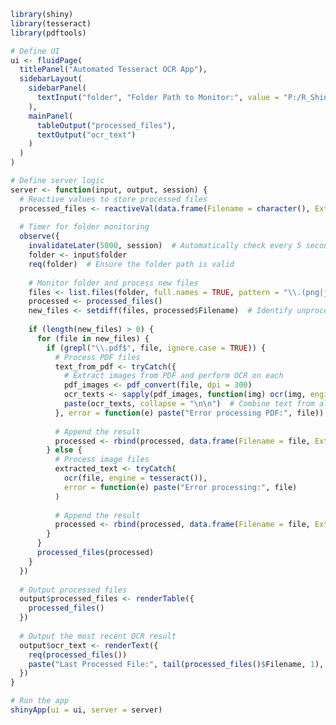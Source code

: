 ```{r}
library(shiny)
library(tesseract)
library(pdftools)

# Define UI
ui <- fluidPage(
  titlePanel("Automated Tesseract OCR App"),
  sidebarLayout(
    sidebarPanel(
      textInput("folder", "Folder Path to Monitor:", value = "P:/R_Shiny/Photos with text")
    ),
    mainPanel(
      tableOutput("processed_files"),
      textOutput("ocr_text")
    )
  )
)

# Define server logic
server <- function(input, output, session) {
  # Reactive values to store processed files
  processed_files <- reactiveVal(data.frame(Filename = character(), ExtractedText = character(), stringsAsFactors = FALSE))
  
  # Timer for folder monitoring
  observe({
    invalidateLater(5000, session)  # Automatically check every 5 seconds
    folder <- input$folder
    req(folder)  # Ensure the folder path is valid
    
    # Monitor folder and process new files
    files <- list.files(folder, full.names = TRUE, pattern = "\\.(png|jpeg|jpg|pdf)$")
    processed <- processed_files()
    new_files <- setdiff(files, processed$Filename)  # Identify unprocessed files
    
    if (length(new_files) > 0) {
      for (file in new_files) {
        if (grepl("\\.pdf$", file, ignore.case = TRUE)) {
          # Process PDF files
          text_from_pdf <- tryCatch({
            # Extract images from PDF and perform OCR on each
            pdf_images <- pdf_convert(file, dpi = 300)
            ocr_texts <- sapply(pdf_images, function(img) ocr(img, engine = tesseract()))
            paste(ocr_texts, collapse = "\n\n")  # Combine text from all pages
          }, error = function(e) paste("Error processing PDF:", file))
          
          # Append the result
          processed <- rbind(processed, data.frame(Filename = file, ExtractedText = text_from_pdf, stringsAsFactors = FALSE))
        } else {
          # Process image files
          extracted_text <- tryCatch(
            ocr(file, engine = tesseract()), 
            error = function(e) paste("Error processing:", file)
          )
          
          # Append the result
          processed <- rbind(processed, data.frame(Filename = file, ExtractedText = extracted_text, stringsAsFactors = FALSE))
        }
      }
      processed_files(processed)
    }
  })
  
  # Output processed files
  output$processed_files <- renderTable({
    processed_files()
  })
  
  # Output the most recent OCR result
  output$ocr_text <- renderText({
    req(processed_files())
    paste("Last Processed File:", tail(processed_files()$Filename, 1), "\nExtracted Text:", tail(processed_files()$ExtractedText, 1))
  })
}

# Run the app
shinyApp(ui = ui, server = server)

```

